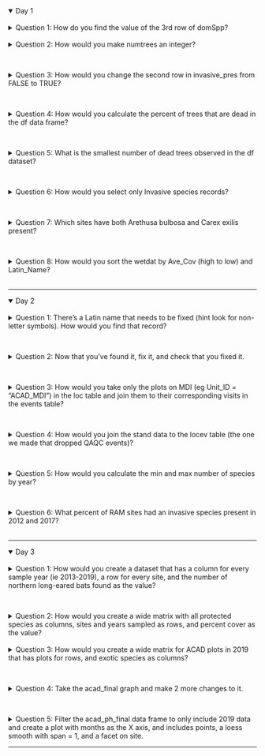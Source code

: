 <details open><summary class='drop'>Day 1</summary>
<br>
<details><summary class='ques2'>Question 1: How do you find the value of the 3rd row of domSpp?</summary>
```r
#--------------------
#    Day 1 Answers
#--------------------
```

```r
# If starting from scratch
library(tidyverse)
df <- data.frame(plot = c(1, 2, 3, 4, 5, 6, 'plot7'), #column for plot number
                 numtrees = c(24, 18, 17, 14, 31, 27, 15), 
                 numLive = c(21, 18, 16, 10, 29, 26, 14),
                 domSpp = c('red_maple', 'red_spruce', 
                            'red_spruce','white_cedar','white_pine',
                            'white_spruce', NA),
                 invasive_pres = c(TRUE, FALSE, FALSE, FALSE, FALSE, TRUE, FALSE))


df[3, c("domSpp")] # option 1
df[3, 4] # option 2
```
</details>
<br>
<details><summary class='ques2'>Question 2: How would you make numtrees an integer?</summary> 
```r
df$numtrees <- as.integer(df$numtrees)
str(df)
```
</details>
<br>

<details><summary class='ques2'>Question 3: How would you change the second row in invasive_pres from FALSE to TRUE?</summary> 
```r
df$invasive_pres[2] <- TRUE
head(df)
```
</details>
<br>

<details><summary class='ques2'>Question 4: How would you calculate the percent of trees that are dead in the df data frame?</summary>
```r
# base R version (2 options)
df$numDead <- df$numtrees - df$numLive
df$pctDead <- df$numDead/df$numtrees*100

df$pctDead <- with(df, (numtrees - numLive)/numtrees*100)

# tidyverse version (2 options)
df <- df %>% mutate(numDead = numtrees - numLive,
                    pctDead = numDead/numtrees*100)

df <- df %>% mutate(pctDead = (numtrees - numLive)/numtrees*100)
```
</details>
<br>

<details><summary class='ques2'>Question 5: What is the smallest number of dead trees observed in the df dataset?</summary>
```r
min(df$numDead) # uses numdead column calculated for previous question. 
summary(df$numDead)[1] #Min. is the first record that summary reports for numeric columns
```
</details>
<br>

<details><summary class='ques2'>Question 6: How would you select only Invasive species records?</summary>
```r
# If starting from scratch
wetdat<-read.csv("./data/example_data/ACAD_wetland_data_clean.csv")

wetinv <- wetdat[wetdat$Invasive == TRUE, ] # base R bracket-based solution
wetinv2 <- subset(wetdat, Invasive == TRUE) # another base R solution
wetinv_tidy <- wetdat %>% filter(Invasive == TRUE) # tidyverse solution
```
</details>
<br>

<details><summary class='ques2'>Question 7: Which sites have both Arethusa bulbosa and Carex exilis present?</summary>
```r
# Base R solution
wetspp <- wetdat[wetdat$Latin_Name %in% c("Arethusa bulbosa", "Carex exilis"),]
sort(unique(wetspp$Site_Name))

# Tidyverse solution
wetspp_tidy <- wetdat %>% filter(Latin_Name %in% c("Arethusa bulbosa", "Carex exilis")) 
sort(unique(wetspp_tidy$Site_Name)) # RAM-05 and SEN-01 have both species present
```
</details>
<br>

<details><summary class='ques2'>Question 8: How would you sort the wetdat by Ave_Cov (high to low) and Latin_Name?</summary>
```r
wetdat_sort <- wetdat[order(-wetdat$Ave_Cov, wetdat$Latin_Name), ] # base R
head(wetdat_sort)
wetdat_sort_tidy <- wetdat %>% arrange(-Ave_Cov, Latin_Name) #tidyverse
head(wetdat_sort_tidy)
```
</details>
<br>
</details>
<hr>
<details open><summary class='drop'>Day 2</summary>
<br>
<details><summary class='ques2'>Question 1: There's a Latin name that needs to be fixed (hint look for non-letter symbols). How would you find that record?</summary>

```r
#--------------------
#    Day 2 Answers
#--------------------
```

```r
sort(unique(wetdat$Latin_Name))[1:10] # Low-tech way: use your eyes to spot the "Alnus incana++". I truncated to first 10.
```
Hopefully you noticed Alnus incana++ when you sorted unique latin names. The ++ are errors that we want to remove (see Question 2). If you wanted to identify any non-alphabetical symbol in a column, and if your dataset was too big to spot all of them, you can use regular expressions like the code chunk below. The pattern in the grep is specifying that you want to return any non-alphabetical symbol (via alpha) in Latin_Name. Note that "^" is interpreted as NOT in regular expressions. To use the whole record for your search, rather than stopping at the first word (since Latin Names are usually 2 words), you add +$. The + specifies that you can have multiple matches within 1 record, and the \$ tells you to do the search to the end of the record.

```r

# The regular expression way to find non-alphabetical symbols (now you know why I didn't cover this).
wetdat$Latin_Name[grep("[^[:alpha:]]+$", wetdat$Latin_Name)] # looks for anything not A-Z or a-z in entire record 
  # ^ and +$ are telling R to start with first word and check every following word within a record.
  # This took longer than I'd like to admit to make work, by the way.

```
</details>
<br>

<details><summary class='ques2'>Question 2: Now that you've found it, fix it, and check that you fixed it.</summary>
```r
wetdat$Latin_Name[wetdat$Latin_Name == "Alnus incana++"] <- "Alnus incana" # easy approach
wetdat$Latin_Name <- gsub("[+]", "", wetdat$Latin_Name) # gsub approach
wetdat$Latin_Name[grep("[^[:alpha:]]+$", wetdat$Latin_Name)] # no values returned 
sort(unique(wetdat$Latin_Name))[1:10] # using your eyes approach

```
</details>
<br>

<details><summary class='ques2'>Question 3: How would you take only the plots on MDI (eg Unit_ID = "ACAD_MDI") in the loc table and join them to their corresponding visits in the events table?</summary>
```r
# In case you need to load the tables
loc <- read.csv("./data/example_data/tbl_Locations_example.csv")
event <- read.csv("./data/example_data/tbl_Events_example.csv")  
stand <- read.csv("./data/example_data/tbl_Stand_Data_example.csv") 

# Filter then join
loc_MDI <- loc %>% filter(Unit_ID == "ACAD_MDI")
locev_MDI <- left_join(loc_MDI, event, by = "Location_ID")

# All in one via pipes:
locev_MDI2 <- loc %>% filter(Unit_ID == "ACAD_MDI") %>% 
                      left_join(event, by = "Location_ID")

```
</details>
<br>

<details><summary class='ques2'>Question 4: How would you join the stand data to the locev table (the one we made that dropped QAQC events)?</summary>
```r
locev <- merge(loc, event[event$Event_QAQC == FALSE, ], all.x = TRUE, all.y = TRUE)
intersect(names(locev), names(stand))
locev_stand <- merge(locev, stand, by = "Event_ID", all.x = TRUE, all.y = TRUE) #base R full join
locev_stand_tidy <- full_join(locev, stand, by = "Event_ID") #tidyverse full join
```

</details>
<br>

<details><summary class='ques2'>Question 5: How would you calculate the min and max number of species by year?</summary>
```r
head(wetdat)
wetmin_max <- wetdat %>% mutate(present = ifelse(Ave_Cov >0 & !is.na(Ave_Cov), 1, 0)) %>% 
                         group_by(Site_Name, Year) %>% 
                         summarize(numspp = sum(present), 
                                   .groups = "drop") %>% 
                         group_by(Year) %>% 
                         summarize(minspp = min(numspp),
                                   maxspp = max(numspp), 
                                  .groups = "drop")
wetmin_max
```
Note that first I had to sum up the number of species within a site (hence group_by(Site_Name, Year)). After I calculate that, I grouped by Year only, then found the min and max number of species recorded within a year.
</details>
<br>

<details><summary class='ques2'>Question 6: What percent of RAM sites had an invasive species present in 2012 and 2017?</summary>
```r
#head(wetdat)
wetinv1 <- wetdat %>% filter(Site_Type == "RAM") %>% 
                      group_by(Site_Name, Year) %>% 
                      summarize(num_invspp = sum(Invasive), 
                                plot_inv = ifelse(num_invspp > 0, 1, 0), 
                                .groups = "drop")
head(wetinv1)
# Note plot_inv is to set plot to 1 or 0 even if multiple invasives are found on the plot.
wetinv <- wetinv1 %>% group_by(Year) %>% 
                      summarize(tot_inv_plots = (sum(plot_inv)/n())*100,
                                .groups = "drop")

wetinv 
```
Note that logical fields (ie TRUE/FALSE) are interpreted as numbers in R when you use sum. If the value is TRUE, R interprets it as 1. If it's FALSE, R interprets it as 0. So sum(Invasive) is summing all of the TRUEs in the Invasive column. 

</details>
<br>
</details>
<hr>
<details open><summary class='drop'>Day 3</details>
<br>
<details><summary class='ques2'>Question 1: How would you create a dataset that has a column for every sample year (ie 2013-2019), a row for every site, and the number of northern long-eared bats found as the value? </summary>

```r
#--------------------
#    Day 3 Answers
#--------------------
```


```r
# In case you're starting from scratch
library(tidyverse)
bat_long <- read.csv("./data/example_data/fake_bats.csv")
bat_long <- bat_long %>% mutate(sppcode = toupper(paste0(substr(word(Latin, 1), 1, 3),
                                                         substr(word(Latin, 2), 1, 3))))

MYOSEP_sum <- bat_long %>% filter(sppcode == "MYOSEP") %>% 
                           group_by(Site, Year) %>% 
                           summarize(num_bats = sum(ifelse(!is.na(Latin), 1, 0)), 
                                     .groups = 'drop') 

head(MYOSEP_sum) # Note only the site and years where MYOSEP was found are listed. Next lines add those back before pivot
bat_site_year <- bat_long %>% expand(Site, Year)

MYOSEP_comp <- bat_site_year %>% left_join(., MYOSEP_sum, by = c("Site", "Year")) 
MYOSEP_comp$num_bats[is.na(MYOSEP_comp$num_bats)] <- 0 # Replace all the NAs created by left join with 0

MYOSEP_wide <- MYOSEP_comp %>% arrange(Site, Year) %>% 
                               pivot_wider(names_from = Year, values_from = num_bats, values_fill = 0)
```
```r
MYOSEP_wide
```

</details>
<br>

<details><summary class='ques2'>Question 2: How would you create a wide matrix with all protected species as columns, sites and years sampled as rows, and percent cover as the value?</summary>
```r
# If you're starting from scratch
wetdat <- read.csv("./data/example_data/ACAD_wetland_data_clean.csv")
wetdat_prep <- wetdat %>% mutate(sppcode = toupper(paste0(substr(word(Latin_Name, 1), 1, 3),
                                                          substr(word(Latin_Name, 2), 1, 3)))) 

wetdat_dist <- wetdat_prep %>% distinct(Site_Name, Year) # makes tibble of all site, year combinations, but doesn't add any like expand

wetdat_wide <- wetdat_prep %>% filter(Protected == TRUE) %>% 
                               select(Site_Name, Year, sppcode, Ave_Cov) %>% 
                               pivot_wider(names_from = sppcode, values_from = Ave_Cov, values_fill = 0) %>% 
                               left_join(wetdat_dist, ., by = c("Site_Name", "Year")) 
wetdat_wide[, c("AREBUL", "POGOPH", "CALTUB")][is.na(wetdat_wide[, c("AREBUL", "POGOPH", "CALTUB")])] <- 0

```
Note that I used distinct() instead of expand() because not every site is sampled every year. I used distinct to add site/year combinations that were sampled but where protected species weren't found. Expand would have added a record for every year in the data to every site. 

</details>
<br>
<details><summary class='ques2'>Question 3: How would you create a wide matrix for ACAD plots in 2019 that has plots for rows, and exotic species as columns?</summary>

```r
# Starting from scratch
library(forestNETN)
importCSV("./data/NETN_forest_csvs")
acad_exo <- makeSppList(park = "ACAD", from = 2019, to = 2019, speciesType = "exotic") 
acad_exo <- acad_exo %>% mutate(present = ifelse(Exotic == TRUE & !is.na(Exotic), 1, 0))
head(acad_exo)
```
```r
# Now to answer the question
# Old school spread version
acad_wide_spread <- acad_exo %>% select(Plot_Name, Latin_Name, present) %>% 
                                 arrange(Latin_Name, Plot_Name) %>% 
                                 spread("Latin_Name", "present", fill = 0)

# Newer pivot version
acad_wide_pivot <- acad_exo %>% select(Plot_Name, Latin_Name, present) %>% 
                                arrange(Latin_Name, Plot_Name) %>% 
                                pivot_wider(names_from = "Latin_Name", 
                                            values_from = "present",
                                            values_fill = 0) 

head(acad_wide_pivot)
```
</details>
<br>

<details><summary class='ques2'>Question 4: Take the acad_final graph and make 2 more changes to it.</summary>

You may have chosen other things to do than I did. Here are a couple of changes to the ggplot bar chart
```r
# Starting from scratch
library(forestNETN)
importCSV("./data/NETN_forest_csvs")
acad_regen <- joinRegenData(park = "ACAD", from = 2016, to = 2019, canopyForm = "canopy")

acad_regen2 <- acad_regen %>% group_by(Plot_Name) %>% 
                              summarize(seed15_30 = sum(seed15.30),
                                        seed30_100 = sum(seed30.100),
                                        seed100_150 = sum(seed100.150),
                                        seed150p = sum(seed150p),
                                        sapling = sum(sap.den),
                                        .groups = 'drop') %>% 
                              arrange(Plot_Name)

acad_regen_long <- acad_regen2 %>% pivot_longer(-Plot_Name, 
                                                names_to = "size_class", 
                                                values_to = "density")

# Now we calculate the mean and se for each size class at the park level
acad_stats <- acad_regen_long %>% group_by(size_class) %>% 
                                  summarize(mean_dens = mean(density),
                                            se_dens = sd(density)/sqrt(n()),
                                            .groups = 'drop')

acad_stats$size_class_fact <- ordered(acad_stats$size_class, 
                                      levels = c('seed15_30', 'seed30_100', 
                                                 'seed100_150', 'seed150p', 'sapling'))
```
```r
# Now to answer the question
ggplot(data = acad_stats, aes(x = size_class_fact, y = mean_dens))+
              geom_bar(stat = 'identity', fill = "steelblue4")+
              geom_errorbar(aes(ymin = mean_dens - se_dens, ymax = mean_dens + se_dens),
                            width = 0.2, lwd = 0.7)+
              labs(x = "Regeneration Size Class", y = "Stems per sq.m")+
              theme_FHM()+
              theme(axis.text.x = element_text(angle = 45, hjust = 1))+ #hjust is centering horizontally
              scale_x_discrete(labels = c('15-30cm', '30-100cm', '100-150cm', '>150cm', '1-10cm DBH'))
             
```

Note that width = 0.2 in the geom_errorbar is the width of the caps on the bars. lwd is the weight of the line. 
</details>
<br>

<details><summary class='ques2'>Question 5: Filter the acad_ph_final data frame to only include 2019 data and create a plot with months as the X axis, and includes points, a loess smooth with span = 1, and a facet on site.</summary>
```r
# Starting from scratch
library(NCRNWater)

netnwd<-importNCRNWater(Dir = "./data/NETN_water_data", 
                        Data = "Water Data.csv", 
                        MetaData = "VizMetaData.csv")

acad_all_sites <- data.frame(sitecode = getSiteInfo(netnwd, parkcode = "ACAD", info = "SiteCode"),
                             type = getSiteInfo(netnwd, parkcode = "ACAD", info = "type"),
                             fullname = getSiteInfo(netnwd, parkcode = "ACAD", info = "SiteName"))

acad_lakes <- acad_all_sites %>% filter(type == "Lake")  #list of site codes and full names for ACAD lakes

acad_ph <- getWData(netnwd, parkcode = "ACAD", years = 2006:2019, charname = 'pH')
acad_lakes_ph <- acad_ph %>% filter(Site %in% acad_lakes$sitecode)
annual_lakes <- data.frame(table(acad_lakes_ph$Site)) %>% filter(Freq > 90) 

acad_ph2 <- acad_lakes_ph %>% filter(Site %in% annual_lakes$Var1) %>% 
                              mutate(month = format(Date, "%m"),
                                     year = format(Date, "%Y"))

acad_ph_final <- left_join(acad_ph2, acad_lakes[, c("sitecode", "fullname")], 
                           by= c("Site" = "sitecode")) # how to join if columns have diff. names

#head(acad_ph_final)

# Now to answer the question
acad_ph_2019 <- acad_ph_final %>% filter(year == 2019) %>% mutate(mon_abr = format(Date, "%b"))

plot19 <- ggplot(acad_ph_2019, aes(x = Date, y = Value))+
             geom_point()+
             labs(y = "pH")+
             geom_smooth(method = 'loess', span = 1, se = FALSE)+
             scale_x_date(date_breaks = "1 month",
                          date_labels = "%b")+ #%b is months names abbreviated
             facet_wrap(~fullname, ncol = 4)+
             theme_bw()

plot19
```

</details>
<hr>